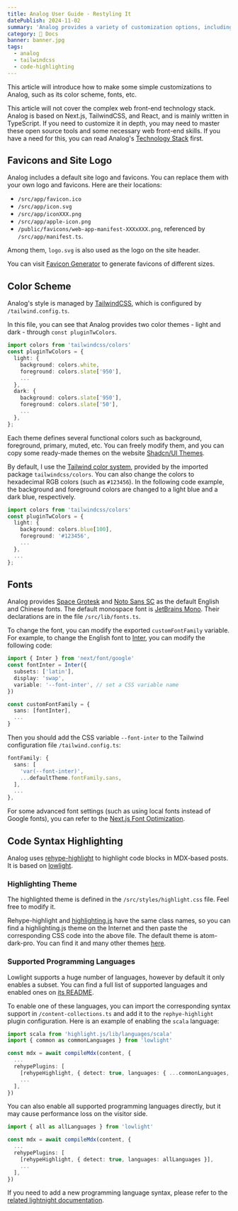 ```yaml
---
title: Analog User Guide - Restyling It
datePublish: 2024-11-02
summary: 'Analog provides a variety of customization options, including color schemes, fonts, and components. Make it your own style!'
category: 🌈 Docs
banner: banner.jpg
tags:
  - analog
  - tailwindcss
  - code-highlighting
---
```


This article will introduce how to make some simple customizations to Analog, such as its color scheme, fonts, etc.

This article will not cover the complex web front-end technology stack.
Analog is based on Next.js, TailwindCSS, and React, and is mainly written in TypeScript.
If you need to customize it in depth, you may need to master these open source tools and some necessary web front-end skills. If you have a need for this, you can read Analog's [Technology Stack](/post/doc/tech-stack) first.

## Favicons and Site Logo

Analog includes a default site logo and favicons. You can replace them with your own logo and favicons. Here are their locations:

- `/src/app/favicon.ico`
- `/src/app/icon.svg`
- `/src/app/iconXXX.png`
- `/src/app/apple-icon.png`
- `/public/favicons/web-app-manifest-XXXxXXX.png`, referenced by `/src/app/manifest.ts`.

Among them, `logo.svg` is also used as the logo on the site header.

You can visit [Favicon Generator](https://realfavicongenerator.net) to generate favicons of different sizes.

## Color Scheme

Analog's style is managed by [TailwindCSS](https://tailwindcss.com/docs), which is configured by `/tailwind.config.ts`.

In this file, you can see that Analog provides two color themes - light and dark - through `const pluginTwColors`.

```typescript
import colors from 'tailwindcss/colors'
const pluginTwColors = {
  light: {
    background: colors.white,
    foreground: colors.slate['950'],
    ...
  },
  dark: {
    background: colors.slate['950'],
    foreground: colors.slate['50'],
    ...
  },
};
```

Each theme defines several functional colors such as background, foreground, primary, muted, etc. You can freely modify them, and you can copy some ready-made themes on the website [Shadcn/UI Themes](https://ui.shadcn.com/themes).

By default, I use the [Tailwind color system](https://tailwindcss.com/docs/customizing-colors), provided by the imported package `tailwindcss/colors`. You can also change the colors to hexadecimal RGB colors (such as `#123456`). In the following code example, the background and foreground colors are changed to a light blue and a dark blue, respectively.

```typescript
import colors from 'tailwindcss/colors'
const pluginTwColors = {
  light: {
    background: colors.blue[100],
    foreground: '#123456',
    ...
  },
  ...
};
```

## Fonts

Analog provides [Space Grotesk](https://fonts.google.com/specimen/Space+Grotesk) and [Noto Sans SC](https://fonts.google.com/noto/specimen/Noto+Sans+SC) as the default English and Chinese fonts. The default monospace font is [JetBrains Mono](https://fonts.google.com/specimen/JetBrains+Mono). Their declarations are in the file `/src/lib/fonts.ts`.

To change the font, you can modify the exported `customFontFamily` variable. For example, to change the English font to [Inter](https://fonts.google.com/specimen/Inter), you can modify the following code:

```typescript
import { Inter } from 'next/font/google'
const fontInter = Inter({
  subsets: ['latin'],
  display: 'swap',
  variable: '--font-inter', // set a CSS variable name
})

const customFontFamily = {
  sans: [fontInter],
  ...
}
```

Then you should add the CSS variable `--font-inter` to the Tailwind configuration file `/tailwind.config.ts`:

```typescript
fontFamily: {
  sans: [
    'var(--font-inter)',
    ...defaultTheme.fontFamily.sans,
  ],
  ...
},
```
For some advanced font settings (such as using local fonts instead of Google fonts), you can refer to the [Next.js Font Optimization](https://nextjs.org/docs/app/building-your-application/optimizing/fonts).

## Code Syntax Highlighting

Analog uses [rehype-highlight](https://github.com/rehypejs/rehype-highlight) to highlight code blocks in MDX-based posts.
It is based on [lowlight](https://github.com/wooorm/lowlight).

### Highlighting Theme

The highlighted theme is defined in the `/src/styles/highlight.css` file. Feel free to modify it.

Rehype-highlight and [highlighting.js](https://highlightjs.readthedocs.io/en/latest/index.html) have the same class names, so you can find a highlighting.js theme on the Internet and then paste the corresponding CSS code into the above file. The default theme is atom-dark-pro. You can find it and many other themes [here](https://highlightjs.org/examples).

### Supported Programming Languages

Lowlight supports a huge number of languages, however by default it only enables a subset. You can find a full list of supported languages and enabled ones on [its README](https://github.com/wooorm/lowlight#data).

To enable one of these languages, you can import the corresponding syntax support in `/content-collections.ts` and add it to the `rephye-highlight` plugin configuration. Here is an example of enabling the `scala` language:

```typescript
import scala from 'highlight.js/lib/languages/scala'
import { common as commonLanguages } from 'lowlight'

const mdx = await compileMdx(content, {
  ...
  rehypePlugins: [
    [rehypeHighlight, { detect: true, languages: { ...commonLanguages, scala } }],
    ...
  ],
})
```

You can also enable all supported programming languages directly, but it may cause performance loss on the visitor side.

```typescript
import { all as allLanguages } from 'lowlight'

const mdx = await compileMdx(content, {
  ...
  rehypePlugins: [
    [rehypeHighlight, { detect: true, languages: allLanguages }],
    ...
  ],
})
```

If you need to add a new programming language syntax, please refer to the [related lightnight documentation](https://github.com/wooorm/lowlight#lowlightregistergrammars).
